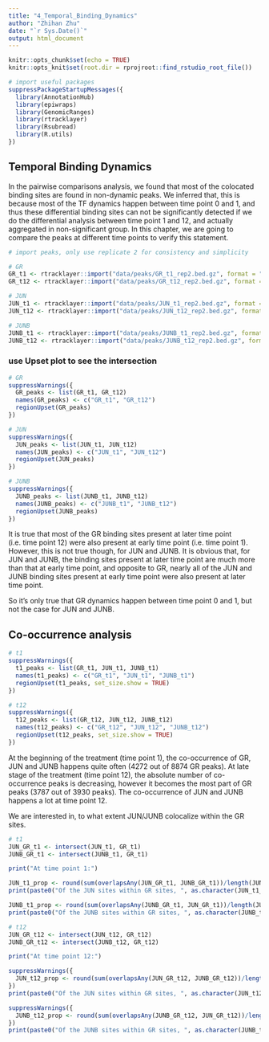 ```yaml
---
title: "4_Temporal_Binding_Dynamics"
author: "Zhihan Zhu"
date: "`r Sys.Date()`"
output: html_document
---
```


```r
knitr::opts_chunk$set(echo = TRUE)
knitr::opts_knit$set(root.dir = rprojroot::find_rstudio_root_file())
```

```r
# import useful packages
suppressPackageStartupMessages({
  library(AnnotationHub)
  library(epiwraps)
  library(GenomicRanges)
  library(rtracklayer)
  library(Rsubread)
  library(R.utils)
})
```

## Temporal Binding Dynamics

In the pairwise comparisons analysis, we found that most of the colocated binding sites are found in non-dynamic peaks. We inferred that, this is because most of the TF dynamics happen between time point 0 and 1, and thus these differential binding sites can not be significantly detected if we do the differential analysis between time point 1 and 12, and actually aggregated in non-significant group. In this chapter, we are going to compare the peaks at different time points to verify this statement.

```r
# import peaks, only use replicate 2 for consistency and simplicity

# GR
GR_t1 <- rtracklayer::import("data/peaks/GR_t1_rep2.bed.gz", format = "narrowPeak")
GR_t12 <- rtracklayer::import("data/peaks/GR_t12_rep2.bed.gz", format = "narrowPeak")

# JUN
JUN_t1 <- rtracklayer::import("data/peaks/JUN_t1_rep2.bed.gz", format = "narrowPeak")
JUN_t12 <- rtracklayer::import("data/peaks/JUN_t12_rep2.bed.gz", format = "narrowPeak")

# JUNB
JUNB_t1 <- rtracklayer::import("data/peaks/JUNB_t1_rep2.bed.gz", format = "narrowPeak")
JUNB_t12 <- rtracklayer::import("data/peaks/JUNB_t12_rep2.bed.gz", format = "narrowPeak")
```

### use Upset plot to see the intersection

```r
# GR
suppressWarnings({
  GR_peaks <- list(GR_t1, GR_t12)
  names(GR_peaks) <- c("GR_t1", "GR_t12")
  regionUpset(GR_peaks)
})
```

```r
# JUN
suppressWarnings({
  JUN_peaks <- list(JUN_t1, JUN_t12)
  names(JUN_peaks) <- c("JUN_t1", "JUN_t12")
  regionUpset(JUN_peaks)
})
```

```r
# JUNB
suppressWarnings({
  JUNB_peaks <- list(JUNB_t1, JUNB_t12)
  names(JUNB_peaks) <- c("JUNB_t1", "JUNB_t12")
  regionUpset(JUNB_peaks)
})
```

It is true that most of the GR binding sites present at later time point (i.e. time point 12) were also present at early time point (i.e. time point 1). However, this is not true though, for JUN and JUNB. It is obvious that, for JUN and JUNB, the binding sites present at later time point are much more than that at early time point, and opposite to GR, nearly all of the JUN and JUNB binding sites present at early time point were also present at later time point.

So it's only true that GR dynamics happen between time point 0 and 1, but not the case for JUN and JUNB.

## Co-occurrence analysis

```r
# t1
suppressWarnings({
  t1_peaks <- list(GR_t1, JUN_t1, JUNB_t1)
  names(t1_peaks) <- c("GR_t1", "JUN_t1", "JUNB_t1")
  regionUpset(t1_peaks, set_size.show = TRUE)
})
```

```r
# t12
suppressWarnings({
  t12_peaks <- list(GR_t12, JUN_t12, JUNB_t12)
  names(t12_peaks) <- c("GR_t12", "JUN_t12", "JUNB_t12")
  regionUpset(t12_peaks, set_size.show = TRUE)
})
```

At the beginning of the treatment (time point 1), the co-occurrence of GR, JUN and JUNB happens quite often (4272 out of 8874 GR peaks). At late stage of the treatment (time point 12), the absolute number of co-occurrence peaks is decreasing, however it becomes the most part of GR peaks (3787 out of 3930 peaks). The co-occurrence of JUN and JUNB happens a lot at time point 12.

We are interested in, to what extent JUN/JUNB colocalize within the GR sites.

```r
# t1
JUN_GR_t1 <- intersect(JUN_t1, GR_t1)
JUNB_GR_t1 <- intersect(JUNB_t1, GR_t1)

print("At time point 1:")

JUN_t1_prop <- round(sum(overlapsAny(JUN_GR_t1, JUNB_GR_t1))/length(JUN_GR_t1), digits = 4) * 100
print(paste0("Of the JUN sites within GR sites, ", as.character(JUN_t1_prop), "% overlap JUNB sites within GR sites."))

JUNB_t1_prop <- round(sum(overlapsAny(JUNB_GR_t1, JUN_GR_t1))/length(JUNB_GR_t1), digits = 4) * 100
print(paste0("Of the JUNB sites within GR sites, ", as.character(JUNB_t1_prop), "% overlap JUN sites within GR sites."))
```

```r
# t12
JUN_GR_t12 <- intersect(JUN_t12, GR_t12)
JUNB_GR_t12 <- intersect(JUNB_t12, GR_t12)

print("At time point 12:")

suppressWarnings({
  JUN_t12_prop <- round(sum(overlapsAny(JUN_GR_t12, JUNB_GR_t12))/length(JUN_GR_t12), digits = 4) * 100
})
print(paste0("Of the JUN sites within GR sites, ", as.character(JUN_t12_prop), "% overlap JUNB sites within GR sites."))

suppressWarnings({
  JUNB_t12_prop <- round(sum(overlapsAny(JUNB_GR_t12, JUN_GR_t12))/length(JUNB_GR_t12), digits = 4) * 100
})
print(paste0("Of the JUNB sites within GR sites, ", as.character(JUNB_t12_prop), "% overlap JUN sites within GR sites."))
```



